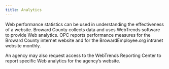 ```yaml
---
title: Analytics
---
```


Web performance statistics can be used in understanding the effectiveness of a website. Broward County collects data and uses WebTrends software to provide Web analytics.
OPC reports performance measures for the Broward County internet website and for the BrowardEmployee.org intranet website monthly.

An agency may also request access to the WebTrends Reporting Center to report specific Web analytics for the agency’s website.
